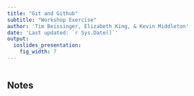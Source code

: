 ```yaml
---
title: "Git and Github"
subtitle: "Workshop Exercise"
author: 'Tim Beissinger, Elizabeth King, & Kevin Middleton'
date: 'Last updated: `r Sys.Date()`'
output:
  ioslides_presentation:
    fig_width: 7
---
```


```r
```

## Notes

